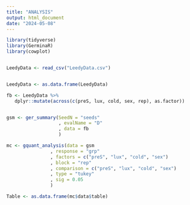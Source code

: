 ```yaml
---
title: "ANALYSIS"
output: html_document
date: "2024-05-08"
---
```


```r
library(tidyverse)
library(GerminaR)
library(cowplot)


LeedyData <- read_csv("LeedyData.csv")


LeedyData <- as.data.frame(LeedyData)

fb <- LeedyData %>% 
   dplyr::mutate(across(c(preS, lux, cold, sex, rep), as.factor))


gsm <- ger_summary(SeedN = "seeds"
                   , evalName = "D"
                   , data = fb
                   )


```



```r

mc <- gquant_analysis(data = gsm
                , response = "grp"
                , factors = c("preS", "lux", "cold", "sex")
                , block = "rep"
                , comparison = c("preS", "lux", "cold", "sex")
                , type = "tukey"
                , sig = 0.05
                )

Table <- as.data.frame(mc$data$table)




```
